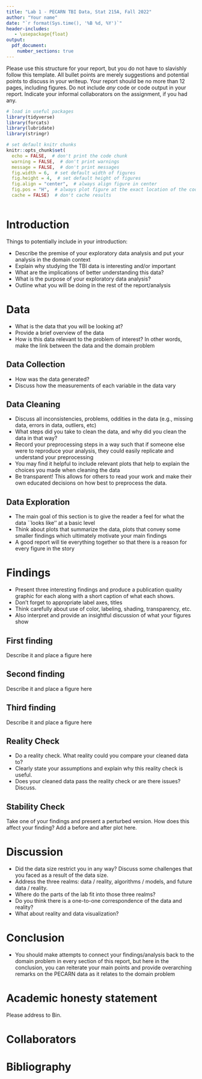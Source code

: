```yaml
---
title: "Lab 1 - PECARN TBI Data, Stat 215A, Fall 2022"
author: "Your name"
date: "`r format(Sys.time(), '%B %d, %Y')`"
header-includes:
   - \usepackage{float}
output: 
  pdf_document:
    number_sections: true
---
```



Please use this structure for your report, but you do not have to slavishly follow this template. All bullet points are merely suggestions and potential points to discuss in your writeup. Your report should be no more than 12 pages, including figures. Do not include *any* code or code output in your report. Indicate your informal collaborators on the assignment, if you had any.

```r
# load in useful packages
library(tidyverse)
library(forcats)
library(lubridate)
library(stringr)

# set default knitr chunks
knitr::opts_chunk$set(
  echo = FALSE,  # don't print the code chunk
  warning = FALSE,  # don't print warnings
  message = FALSE,  # don't print messages
  fig.width = 6,  # set default width of figures
  fig.height = 4,  # set default height of figures
  fig.align = "center",  # always align figure in center
  fig.pos = "H",  # always plot figure at the exact location of the code chunk
  cache = FALSE)  # don't cache results

```

```r

```

# Introduction

Things to potentially include in your introduction:

- Describe the premise of your exploratory data analysis and put your analysis in the domain context
- Explain why studying the TBI data is interesting and/or important
- What are the implications of better understanding this data?
- What is the purpose of your exploratory data analysis?
- Outline what you will be doing in the rest of the report/analysis

# Data

- What is the data that you will be looking at?
- Provide a brief overview of the data
- How is this data relevant to the problem of interest? In other words, make the link between the data and the domain problem

## Data Collection

- How was the data generated?
- Discuss how the measurements of each variable in the data vary

## Data Cleaning

- Discuss all inconsistencies, problems, oddities in the data (e.g., missing data, errors in data, outliers, etc)
- What steps did you take to clean the data, and why did you clean the data in that way?
- Record your preprocessing steps in a way such that if someone else were to reproduce your analysis, they could easily replicate and understand your preprocessing
- You may find it helpful to include relevant plots that help to explain the choices you made when cleaning the data
- Be transparent! This allows for others to read your work and make their own educated decisions on how best to preprocess the data.

## Data Exploration

- The main goal of this section is to give the reader a feel for what the data ``looks like'' at a basic level
- Think about plots that summarize the data, plots that convey some smaller findings which ultimately motivate your main findings
- A good report will tie everything together so that there is a reason for every figure in the story

# Findings

- Present three interesting findings and produce a publication
quality graphic for each along with a short caption of what each shows.
- Don't forget to appropriate label axes, titles
- Think carefully about use of color, labeling, shading, transparency, etc.
- Also interpret and provide an insightful discussion of what your figures show

## First finding

Describe it and place a figure here


## Second finding

Describe it and place a figure here


## Third finding

Describe it and place a figure here

## Reality Check

- Do a reality check. What reality could you compare your cleaned data to?
- Clearly state your assumptions and explain why this reality check is useful. 
- Does your cleaned data pass the reality check or are there
issues? Discuss.

## Stability Check

Take one of your findings and present a perturbed version. How does this affect
your finding? Add a before and after plot here.

# Discussion

- Did the data size restrict you in any way? Discuss some challenges that you faced as a result of the data size.
- Address the three realms: data / reality, algorithms / models, and future data / reality.
- Where do the parts of the lab fit into those three realms?
- Do you think there is a one-to-one correspondence of the data and reality?
- What about reality and data visualization?

# Conclusion

- You should make attempts to connect your findings/analysis back to the domain problem in every section of this report, but here in the conclusion, you can reiterate your main points and provide overarching remarks on the PECARN data as it relates to the domain problem


# Academic honesty statement

Please address to Bin.

# Collaborators

# Bibliography
